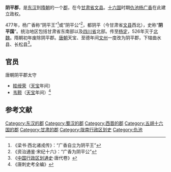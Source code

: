 {{Hatnote|'''阴平'''重向定于此，关于同名县份，参见：[[陰平縣|陰平縣]]；同名古道，参见：[[阴平古道|阴平古道]]；[[现代标准汉语|现代标准汉语]]的[[现代标准汉语#声调|声调]]，参见：[[四聲|四聲]]。}}
'''阴平郡'''，是[[东汉|东汉]]到[[隋朝|隋朝]]的一个[[郡|郡]]，在今[[甘肃省|甘肃省]][[文县|文县]]。[[十六国|十六国]]时期[[仇池|仇池]][[杨广香|杨广香]]在此建立政权。

477年，杨广香称“阴平王”<ref>《梁书·西北诸戎传》：“广香自立为阴平王”</ref>或“阴平公”<ref>《资治通鉴·宋纪十六》：“广香为阴平公”</ref>，都阴平（今甘肃省[[文县|文县]]西北），史称“'''阴平国'''”。统治地区包括甘肃省东南部以及[[四川省|四川省]]北部。传至[[杨定_(阴平)|杨定]]，526年灭于[[北魏|北魏]]。隋朝初年废除阴平郡。[[唐朝|唐朝]]天宝、至德年间[[文州_(北周)|文州]]一度改为阴平郡，下辖曲水县、长松县<ref>《[[中国行政区划通史|中国行政区划通史]]·唐代卷》</ref>。

== 官员 ==
;唐朝阴平郡太守
*[[眭绶荣|眭绶荣]]（[[天宝_(唐朝)|天宝]]年间）
*[[韦颢|韦颢]]（[[天宝_(唐朝)|天宝]]年间）<ref>《唐刺史考全编》</ref>

==参考文献==
{{reflist|2}}

{{东汉行政区划|nocat}}
{{三国行政区划|nocat}}
{{西晉行政區劃|nocat}}

{{DEFAULTSORT:Y}}
[[Category:东汉的郡|Category:东汉的郡]]
[[Category:蜀汉的郡|Category:蜀汉的郡]]
[[Category:西晋的郡|Category:西晋的郡]]
[[Category:五胡十六国的郡|Category:五胡十六国的郡]]
[[Category:甘肃的郡|Category:甘肃的郡]]
[[Category:陇南行政区划史|Category:陇南行政区划史]]
[[Category:仇池|Category:仇池]]